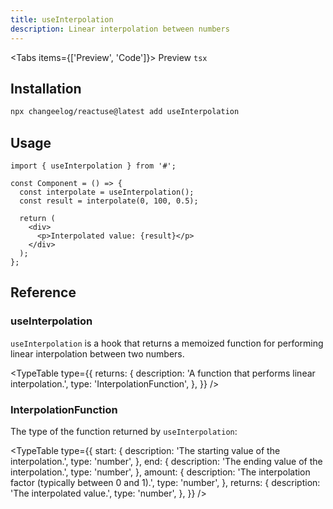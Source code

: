```yaml
---
title: useInterpolation
description: Linear interpolation between numbers
---
```


<Tabs items={['Preview', 'Code']}>
  <Tab value="Preview">Preview</Tab>
  <Tab value="Code">```tsx ```</Tab>
</Tabs>

## Installation

```bash
npx changeelog/reactuse@latest add useInterpolation
```

## Usage

```tsx
import { useInterpolation } from '#';

const Component = () => {
  const interpolate = useInterpolation();
  const result = interpolate(0, 100, 0.5);

  return (
    <div>
      <p>Interpolated value: {result}</p>
    </div>
  );
};
```

## Reference

### useInterpolation

`useInterpolation` is a hook that returns a memoized function for performing linear interpolation between two numbers.

<TypeTable
  type={{
    returns: {
      description: 'A function that performs linear interpolation.',
      type: 'InterpolationFunction',
    },
  }}
/>

### InterpolationFunction

The type of the function returned by `useInterpolation`:

<TypeTable
  type={{
    start: {
      description: 'The starting value of the interpolation.',
      type: 'number',
    },
    end: {
      description: 'The ending value of the interpolation.',
      type: 'number',
    },
    amount: {
      description: 'The interpolation factor (typically between 0 and 1).',
      type: 'number',
    },
    returns: {
      description: 'The interpolated value.',
      type: 'number',
    },
  }}
/>

